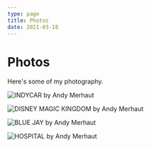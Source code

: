 ```yaml
---
type: page
title: Photos
date: 2021-03-18
---
```


# Photos

Here's some of my photography.


<Image
  src="/images/indycar-andy-merhaut.jpg"
  alt="INDYCAR by Andy Merhaut"
  width={1200}
  height={800}
  priority
  className="next-image"
/>

<Image
  src="/images/disney-world-andy-merhaut.jpg"
  alt="DISNEY MAGIC KINGDOM by Andy Merhaut"
  width={1200}
  height={800}
  priority
  className="next-image"
/>

<Image
  src="/images/bluejay-andy-merhaut.jpg"
  alt="BLUE JAY by Andy Merhaut"
  width={1200}
  height={800}
  priority
  className="next-image"
/>

<Image
  src="/images/hospital-andy-merhaut.jpg"
  alt="HOSPITAL by Andy Merhaut"
  width={1200}
  height={675}
  priority
  className="next-image"
/>